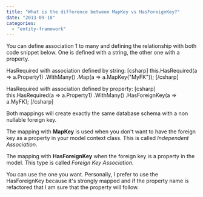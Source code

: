 ```yaml
---
title: "What is the difference between MapKey vs HasForeignKey?"
date: "2013-09-18"
categories: 
  - "entity-framework"
---
```


You can define association 1 to many and defining the relationship with both code snippet below. One is defined with a string, the other one with a property.

HasRequired with association defined by string: \[csharp\] this.HasRequired(a => a.Property1) .WithMany() .Map(a => a.MapKey("MyFK")); \[/csharp\]

HasRequired with association defined by property: \[csharp\] this.HasRequired(a => a.Property1) .WithMany() .HasForeignKey(a => a.MyFK); \[/csharp\]

Both mappings will create exactly the same database schema with a non nullable foreign key.

The mapping with **MapKey** is used when you don't want to have the foreign key as a property in your model context class. This is called _Independent Association_.

The mapping with **HasForeignKey** when the foreign key is a property in the model. This type is called _Foreign Key Association_.

You can use the one you want. Personally, I prefer to use the HasForeignKey because it's strongly mapped and if the property name is refactored that I am sure that the property will follow.

